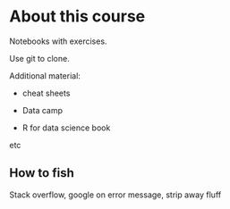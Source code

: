 # About this course


Notebooks with exercises.

Use git to clone.

Additional material:

* cheat sheets

* Data camp

* R for data science book

etc


## How to fish

Stack overflow, google on error message, strip away fluff
